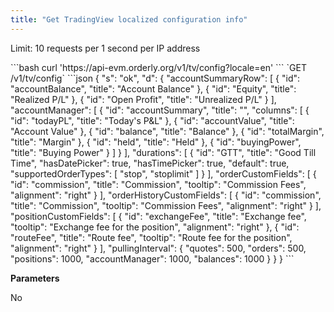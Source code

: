 ```yaml
---
title: "Get TradingView localized configuration info"
---
```


Limit: 10 requests per 1 second per IP address

<RequestExample>
```bash
curl 'https://api-evm.orderly.org/v1/tv/config?locale=en'
```
</RequestExample>
`GET /v1/tv/config`

<ResponseExample>
```json
{
  "s": "ok",
  "d": {
    "accountSummaryRow": [
      {
        "id": "accountBalance",
        "title": "Account Balance"
      },
      {
        "id": "Equity",
        "title": "Realized P/L"
      },
      {
        "id": "Open Profit",
        "title": "Unrealized P/L"
      }
    ],
    "accountManager": [
      {
        "id": "accountSummary",
        "title": "",
        "columns": [
          {
            "id": "todayPL",
            "title": "Today's P&L"
          },
          {
            "id": "accountValue",
            "title": "Account Value"
          },
          {
            "id": "balance",
            "title": "Balance"
          },
          {
            "id": "totalMargin",
            "title": "Margin"
          },
          {
            "id": "held",
            "title": "Held"
          },
          {
            "id": "buyingPower",
            "title": "Buying Power"
          }
        ]
      }
    ],
    "durations": [
      {
        "id": "GTT",
        "title": "Good Till Time",
        "hasDatePicker": true,
        "hasTimePicker": true,
        "default": true,
        "supportedOrderTypes": [
          "stop",
          "stoplimit"
        ]
      }
    ],
    "orderCustomFields": [
      {
        "id": "commission",
        "title": "Commission",
        "tooltip": "Commission Fees",
        "alignment": "right"
      }
    ],
    "orderHistoryCustomFields": [
      {
        "id": "commission",
        "title": "Commission",
        "tooltip": "Commission Fees",
        "alignment": "right"
      }
    ],
    "positionCustomFields": [
      {
        "id": "exchangeFee",
        "title": "Exchange fee",
        "tooltip": "Exchange fee for the position",
        "alignment": "right"
      },
      {
        "id": "routeFee",
        "title": "Route fee",
        "tooltip": "Route fee for the position",
        "alignment": "right"
      }
    ],
    "pullingInterval": {
      "quotes": 500,
      "orders": 500,
      "positions": 1000,
      "accountManager": 1000,
      "balances": 1000
    }
  }
}
```
</ResponseExample>

**Parameters**

No